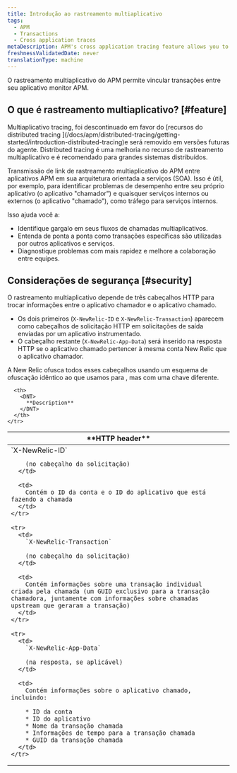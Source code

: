 ```yaml
---
title: Introdução ao rastreamento multiaplicativo
tags:
  - APM
  - Transactions
  - Cross application traces
metaDescription: APM's cross application tracing feature allows you to view details for applications that happen across multiple applications.
freshnessValidatedDate: never
translationType: machine
---
```


O rastreamento multiaplicativo do APM permite vincular transações entre seu aplicativo monitor APM.

## O que é rastreamento multiaplicativo? [#feature]

<Callout variant="important">
  Multiaplicativo tracing, foi descontinuado em favor do [recursos do distributed tracing ](/docs/apm/distributed-tracing/getting-started/introduction-distributed-tracing)e será removido em versões futuras do agente. Distributed tracing é uma melhoria no recurso de rastreamento multiaplicativo e é recomendado para grandes sistemas distribuídos.
</Callout>

Transmissão de link de rastreamento multiaplicativo do APM entre aplicativos APM em sua arquitetura orientada a serviços (SOA). Isso é útil, por exemplo, para identificar problemas de desempenho entre seu próprio aplicativo (o aplicativo "chamador") e quaisquer serviços internos ou externos (o aplicativo "chamado"), como tráfego para serviços internos.

Isso ajuda você a:

* Identifique gargalo em seus fluxos de chamadas multiaplicativos.
* Entenda de ponta a ponta como transações específicas são utilizadas por outros aplicativos e serviços.
* Diagnostique problemas com mais rapidez e melhore a colaboração entre equipes.

## Considerações de segurança [#security]

O rastreamento multiaplicativo depende de três cabeçalhos HTTP para trocar informações entre o aplicativo chamador e o aplicativo chamado.

* Os dois primeiros (`X-NewRelic-ID` e `X-NewRelic-Transaction`) aparecem como cabeçalhos de solicitação HTTP em solicitações de saída enviadas por um aplicativo instrumentado.
* O cabeçalho restante (`X-NewRelic-App-Data`) será inserido na resposta HTTP se o aplicativo chamado pertencer à mesma conta New Relic que o aplicativo chamador.

A New Relic ofusca todos esses cabeçalhos usando um esquema de ofuscação idêntico ao que usamos para <InlinePopover type="browser"/>, mas com uma chave diferente.

<table>
  <thead>
    <tr>
      <th width={250}>
        <DNT>
          **HTTP header**
        </DNT>
      </th>

      <th>
        <DNT>
          **Description**
        </DNT>
      </th>
    </tr>
  </thead>

  <tbody>
    <tr>
      <td>
        `X-NewRelic-ID`

        (no cabeçalho da solicitação)
      </td>

      <td>
        Contém o ID da conta e o ID do aplicativo que está fazendo a chamada
      </td>
    </tr>

    <tr>
      <td>
        `X-NewRelic-Transaction`

        (no cabeçalho da solicitação)
      </td>

      <td>
        Contém informações sobre uma transação individual criada pela chamada (um GUID exclusivo para a transação chamadora, juntamente com informações sobre chamadas upstream que geraram a transação)
      </td>
    </tr>

    <tr>
      <td>
        `X-NewRelic-App-Data`

        (na resposta, se aplicável)
      </td>

      <td>
        Contém informações sobre o aplicativo chamado, incluindo:

        * ID da conta
        * ID do aplicativo
        * Nome da transação chamada
        * Informações de tempo para a transação chamada
        * GUID da transação chamada
      </td>
    </tr>
  </tbody>
</table>